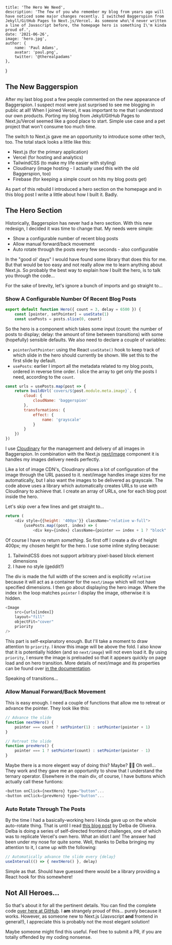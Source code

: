 

    title: 'The Hero We Need',
    description: 'The few of you who remember my blog from years ago will have noticed some major changes recently. I switched Baggerspion from Jekyll/GitHub Pages to Next.js/Vercel. As someone who\'d never written a line of Javascript before, the homepage hero is something I\'m kinda proud of.',
    date: '2021-06-26',
    image: 'hero.jpg',
    author: {
        name: 'Paul Adams',
        avatar: 'paul.png',
        twitter: '@therealpadams'
    },
}


## The New Baggerspion

After my last blog post a few people commented on the new appearance of Baggerspion. I suspect most were just surprised to see me blogging in public at all! When I joined Vercel, it was important to me that I understood our own products. Porting my blog from Jekyll/GitHub Pages to Next.js/Vercel seemed like a good place to start. Simple use case and a pet project that won't consume too much time.

The switch to Next.js gave me an opportunity to introduce some other tech, too. The total stack looks a little like this:

- Next.js (for the primary application)
- Vercel (for hosting and analytics)
- TailwindCSS (to make my life easier with styling)
- Cloudinary (image hosting - I actually used this with the old Baggerspion, too)
- Firebase (for keeping a simple count on hits my blog posts get)

As part of this rebuild I introduced a hero section on the homepage and in this blog post I write a little about how I built it. Badly.

## The Hero Section

Historically, Baggerspion has never had a hero section. With this new redesign, I decided it was time to change that. My needs were simple:

- Show a configurable number of recent blog posts
- Allow manual forward/back movement
- Auto rotate through the posts every few seconds - also configurable

In the "good ol' days" I would have found some library that does this for me. But that would be too easy and not really allow me to learn anything about Next.js. So probably the best way to explain how I built the hero, is to talk you through the code...

For the sake of brevity, let's ignore a bunch of imports and go straight to...

### Show A Configurable Number Of Recent Blog Posts

```javascript
export default function Hero({ count = 3, delay = 6500 }) {
    const [pointer, setPointer] = useState(1)
    const usePosts = posts.slice(0, count)
```

So the hero is a component which takes some input (count: the number of posts to display; delay: the amount of time between transitions) with some (hopefully) sensible defaults. We also need to declare a couple of variables:

- `pointer`/`setPointer`: using the React `useState()` hook to keep track of which slide in the hero should currently be shown. We set this to the first slide by default.
- `usePosts`: earlier I import all the metadata related to my blog posts, ordered in reverse time order. I slice the array to get only the posts I need, according to the `count`.

```javascript
const urls = usePosts.map(post => {
    return buildUrl(`covers/${post.module.meta.image}`, {
        cloud: {
            cloudName: 'baggerspion'
        },
        transformations: {
            effect: {
                name: 'grayscale'
            }
        }
    }) 
})
```

I use [Cloudinary](https://cloudinary.com) for the management and delivery of all images in Baggerspion. In combination with the Next.js [next/image](https://nextjs.org/docs/api-reference/next/image) component it is handles my images delivery needs perfectly.

Like a lot of image CDN's, Cloudinary allows a lot of configuration of the image through the URL passed to it. next/image handles image sizes for me automatically, but I also want the images to be delivered as grayscale. The code above uses a library which automatically creates URLs to use with Cloudinary to achieve that. I create an array of URLs, one for each blog post inside the hero.

Let's skip over a few lines and get straight to...

```javascript
return (
    <div style={{height: '400px'}} className="relative w-full">
        {usePosts.map((post, index) => (
            <div key={index} className={pointer == index + 1 ? "block" : "hidden"}>
```

Of course I have ro return _something_. So first off I create a div of height 400px; my chosen height for the hero. I use some inline styling because:

1. TailwindCSS does not support arbitrary pixel-based block element dimensions
1. I have no style (geddit?)

The div is made the full width of the screen and is explicitly `relative` because it will act as a container for the `next/image` which will not have specified dimensions. I then go about displaying the hero image. Where the index in the loop matches `pointer` I display the image, otherwise it is hidden.

```javascript
<Image
    src={urls[index]}
    layout="fill"
    objectFit="cover"
    priority
/>
```

This part is self-explanatory enough. But I'll take a moment to draw attention to `priority`. I _know_ this image will be above the fold. I also know that it is potentially hidden (and so `next/image`) will not even load it. By using `priority`, I ensure the image is preloaded so that it appears quickly on page load and on hero transition. More details of next/image and its properties can be found over [in the documentation](https://nextjs.org/docs/api-reference/next/image).

Speaking of transitions...

### Allow Manual Forward/Back Movement

This is easy enough. I need a couple of functions that allow me to retreat or advance the pointer. They look like this:

```javascript
// Advance the slide
function nextHero() {
    pointer === count ? setPointer(1) : setPointer(pointer + 1)
}

// Retreat the slide
function prevHero() {
    pointer === 1 ? setPointer(count) : setPointer(pointer - 1)
}
```

Maybe there is a more elegent way of doing this? Maybe? 🤷‍♂️ Oh well... They work and they gave me an opportunity to show that I understand the ternary operator. Elsewhere in the main div, of course, I have buttons which actually call these funtions:

```javascript
<button onClick={nextHero} type="button"...
<button onClick={prevHero} type="button"...
```

### Auto Rotate Through The Posts

By the time I had a basically-working hero I kinda gave up on the whole auto-rotate thing. That is until I read [this blog post](https://www.delbaoliveira.com/blog/challenge-01) by Delba de Oliveira. Delba is doing a series of self-directed frontend challenges, one of which was to replicate Vercel's own hero. What an idiot I am! The answer had been under my nose for quite some. Well, thanks to Delba bringing my attention to it, I came up with the following:

```javascript
// Automatically advance the slide every {delay}
useInterval(() => { nextHero() }, delay)
```

Simple as that. Should have guessed there would be a library providing a React hook for this somewhere!

## Not All Heroes...

So that's about it for all the pertinent details. You can find the complete code [over here at GitHub](https://github.com/therealpadams/baggerspion/blob/main/components/sections/home/Hero.js). I **am** strangely proud of this... purely because it works. However, as someone new to Next.js (Jasvscript **and** frontend in general!), I appreciate this is probably not the most elegant solution!

Maybe someone might find this useful. Feel free to submit a PR, if you are totally offended by my coding nonsense.
